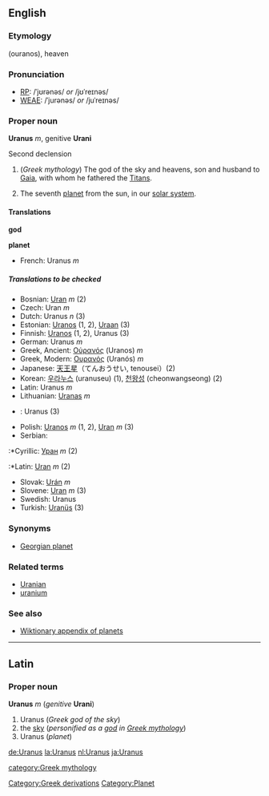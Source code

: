 ==English==
===Etymology===
{{Gr.}} ''[[]]''<!--provide the Greek here--> (ouranos), heaven

===Pronunciation===
*[[RP]]: /ˈjʊrənəs/ ''or'' /jʊˈreɪnəs/
*[[WEAE]]: /ˈjurənəs/ ''or'' /juˈreɪnəs/

=== Proper noun ===
'''Uranus''' ''m'', genitive '''Urani'''

Second declension

#(''Greek mythology'') The god of the sky and heavens, son and husband to [[Gaia]], with whom he fathered the [[Titan]]s.
#{{astronomy}} The seventh [[planet]] from the sun, in our [[solar system]].

====Translations====

'''god'''
{{top}}
{{mid}}
{{bottom}}

'''planet'''
{{top}}
*French: Uranus ''m''
{{mid}}
{{bottom}}

=====Translations to be checked=====
<!--Remove this section once all of the translations below have been moved into the tables above.-->
{{checktrans}}

*Bosnian: [[Uran]] ''m'' (2)
*Czech: Uran ''m''
*Dutch: Uranus ''n'' (3)
*Estonian: [[Uranos]] (1, 2), [[Uraan]] (3)
*Finnish: [[Uranos]] (1, 2), Uranus (3)
*German: Uranus ''m''
*Greek, Ancient: [[Οὐρανός]] (Uranos) ''m''
*Greek, Modern: [[Ουρανός]] (Uranós) ''m''
*Japanese: [[天王星]]（てんおうせい, tenousei）(2)
*Korean: [[우라누스]] (uranuseu) (1), [[천왕성]] (cheonwangseong) (2)
*Latin: Uranus ''m''
*Lithuanian: [[Uranas]] ''m''
*{{ms}}: Uranus (3)
*Polish: [[Uranos]] ''m'' (1, 2), [[Uran]] ''m'' (3)
*Serbian:
:*Cyrillic: [[Уран]] ''m'' (2)
:*Latin: [[Uran]] ''m'' (2)
*Slovak: [[Urán]] ''m''
*Slovene: [[Uran]] ''m'' (3)
*Swedish: Uranus
*Turkish: [[Uranüs]] (3)

===Synonyms===
*[[Georgian planet]]

===Related terms===
*[[Uranian]]
*[[uranium]]

=== See also ===
*[[Wiktionary_Appendix:Planets|Wiktionary appendix of planets]]

----
==Latin==
===Proper noun===
'''Uranus''' ''m'' (''genitive'' '''Urani''')

#Uranus ('' Greek god of the sky'')
#the [[sky]] (''personified as a [[god]] in [[Greek mythology]]'')
#Uranus (''planet'')

[[de:Uranus]]
[[la:Uranus]]
[[nl:Uranus]]
[[ja:Uranus]]

[[category:Greek mythology]]
[[Category:Greek derivations]]
[[Category:Planet]]